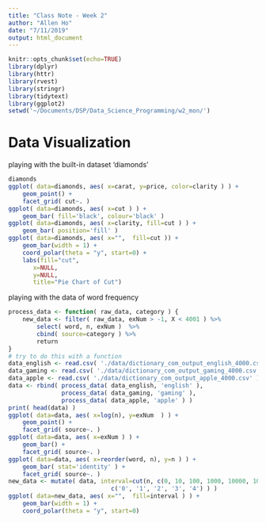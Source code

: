 ```yaml
---
title: "Class Note - Week 2"
author: "Allen Ho"
date: "7/11/2019"
output: html_document
---
```


```r
knitr::opts_chunk$set(echo=TRUE)
library(dplyr)
library(httr)
library(rvest)
library(stringr)
library(tidytext)
library(ggplot2)
setwd('~/Documents/DSP/Data_Science_Programming/w2_mon/')
```

# Data Visualization

playing with the built-in dataset 'diamonds'

```r
diamonds
ggplot( data=diamonds, aes( x=carat, y=price, color=clarity ) ) +
    geom_point() +
    facet_grid( cut~. ) 
ggplot( data=diamonds, aes( x=cut ) ) +
    geom_bar( fill='black', colour='black' )
ggplot( data=diamonds, aes( x=clarity, fill=cut ) ) +
    geom_bar( position='fill' )
ggplot( data=diamonds, aes( x="",  fill=cut )) + 
    geom_bar(width = 1) +
    coord_polar(theta = "y", start=0) + 
    labs(fill="cut", 
       x=NULL, 
       y=NULL, 
       title="Pie Chart of Cut")
```

playing with the data of word frequency

```r
process_data <- function( raw_data, category ) {
    new_data <- filter( raw_data, exNum > -1, X < 4001 ) %>%
        select( word, n, exNum )  %>%
        cbind( source=category ) %>%
        return
}
# try to do this with a function
data_english <- read.csv( './data/dictionary_com_output_english_4000.csv' )
data_gaming <- read.csv( './data/dictionary_com_output_gaming_4000.csv' )
data_apple <- read.csv( './data/dictionary_com_output_apple_4000.csv' )
data <- rbind( process_data( data_english, 'english' ), 
               process_data( data_gaming, 'gaming' ),
               process_data( data_apple, 'apple' ) )
print( head(data) )
ggplot( data=data, aes( x=log(n), y=exNum  ) ) +
    geom_point() +
    facet_grid( source~. )
ggplot( data=data, aes( x=exNum ) ) +
    geom_bar() +
    facet_grid( source~. )
ggplot( data=data, aes( x=reorder(word, n), y=n ) ) +
    geom_bar( stat='identity' ) +
    facet_grid( source~. )
new_data <- mutate( data, interval=cut(n, c(0, 10, 100, 1000, 10000, 100000),
                             c('0', '1', '2', '3', '4') ) )  
ggplot( data=new_data, aes( x="",  fill=interval ) ) + 
    geom_bar(width = 1) +
    coord_polar(theta = "y", start=0) 

```
